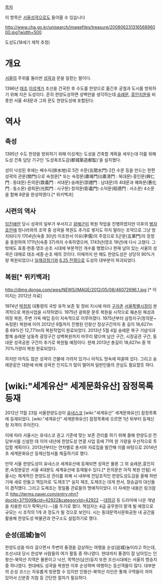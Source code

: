 [[목차]]

이 항목은 [[서울성곽]]으로도 들어올 수 있습니다

http://www.cha.go.kr/unisearch/imagefiles/treasure/20080623131656896000.jpg?width=500

도성도(18세기 제작 추정)

= 개요 =
[[서울]]의 주위를 둘러싼 [[성]]곽과 문을 일컫는 말이다. 

1396년 [[태조]] [[이성계]]가 조선을 건국한 후 수도를 한양으로 옮긴후 궁궐과 도시를 방위하기 위해 지은 도성이다. 흔히 한양도성하면 성벽만을 생각하는데 [[숭례문]], [[흥인지문]]을 비롯한 서울 4대문과 그외 문도 한양도성에 포함된다. 

= 역사 =
== 축성 ==
1395년 수도 한양을 방위하기 위해 이성계는 도성을 건축할 계획을 세우는데 이를 위해 도성 건축 담당 기구인 '도성축조도감(都城築造都監)'을 설치했다.

성이 낙성된 후에는 배수지(排水地)로 5칸 수문(五間水門)·2칸 수문 등을 만드는 한편 성곽의 관문(關門)으로 숙청문[* 또는 숙정문(肅靖門)](肅淸門 : 북대문)·흥인문(興仁門 : 동대문)·돈의문(敦義門 : 서대문)·숭례문(崇禮門 : 남대문)의 4대문과 혜화문(惠化門 : 동소문)·광희문(光熙門 : 시구문)·창의문(彰義門)·소덕문(昭德門 : 서소문) 4소문을 합해 8문을 완성하였다.[* 위키백과]

== 시련의 역사 ==
[[임진왜란]] 당시 성곽의 일부가 부서지고 [[광해군]]이 복원 작업을 진행하였지만 이후의 [[병자호란]]때 청나라와의 조약 중 성곽을 복원도 추가로 쌓지도 하지 말라는 조약으로 그냥 방치되다가   1704년(숙종 30년) 이조판서 이유(李儒)의 주장으로 5군문(五軍門)의 장정을 동원하여 1711년(숙종 37)까지 수축하였으며, 1743년(영조 19년)에 다시 고쳤다. 그밖에도 효종·현종·영조·순조 시대에 부분적인 개수를 행했으나 현재 남아 있는 서울의 성곽은 대체로 태조·세종·순조 때의 것이다. 이때까지 만 해도 한양도성은 상당히 90%가량 복원되었으나 [[일제강점기]]와 [[6.25 전쟁]]으로 도성의 대부분이 파괴되었다.

== 복원[* 위키백과] ==
http://dimg.donga.com/wps/NEWS/IMAGE/2012/05/08/46072696.1.jpg
[* 이미지는 2012년 자료] 

1974년 [[박정희]] 대통령의 국방 유적 보존 및 정비 지시에 따라 [[구자춘]] [[서울특별시장]]이 본격적으로 복원사업을 시작하였다. 1975년 광희문 문루 복원을 시작으로 훼손된 체성과 여장 복원, 주변 가옥 매입 등이 지속적으로 이루어졌다. 1975년부터 삼청지구(창의문~숙정문) 복원에 이어 2012년 9월까지 진행된 인왕산 정상구간까지 총 길이 18,627m 중 69%인 12,771m의 복원작업이 완료되었다. 2013년 5월 4일 숭례문 복구 기념식과 함께 숭례문 남동측 광장구간 성벽복원까지 마무리 됐으며 남산 구간, 시장공관 구간, 동대문 성곽공원 구간이 추가로 복원될 예정이다. 현재 2013년 총길이 18,627m 중 약 70%가량이 복원 완료되었다.

하지만 아직도 많은 성곽이 건물에 가려저 있거나 아직도 땅속에 파묻여 있다. 그리고 숭례문같은 대문에 비해 성곽은 인지도가 많이 떨어져 일반인들의 관심도 필요할듯 하다.

= [wiki:"세계유산" 세계문화유산] 잠정목록 등재 =
2012년 11월 23일 서울한양도성이 [[유네스코]] [wiki:"세계유산" 세계문화유산] 잠정목록에 등재되었다. [wiki:"세계유산" 세계문화유산] 잠정목록에 오르면 1년 뒤부터 등재신청 자격이 주어진다.

이에 따라 서울시는 유네스코 권고 기준에 맞는 보존 관리를 하기 위해 올해 한양도성 전담부서를 신설한 데 이어 내년에 한양도성 연결 사업 등에 71억 원 가량을 우선적으로 투입할 계획이다. 2013년부터는 연차별로 총서와 자료집을 발간해 이를 바탕으로 2014년 초 세계문화유산 등재신청서를 제출하기로 했다.

만약 서울 한양도성이 유네스코 세계유산에 등재되면 성곽은 물론 그 외 숭례문,흥인지문,숙정문같은 서울 4대문도 세계유산에 등재될수 있다.[* 돈의문은 아직 복원 안됨] 서울시는 체계적인 한양도성 관리를 위해 시 내부에 전담조직인 한양도성도감을 올해 하반기에 새로 만들고 책임자로 ‘도제조’[*  실지 제조, 도제조는 대게 판서, 정승급의 대신들이 겸직했다. 그리고 도제조는 정일품 관료들의 명예직이었다. 더 자세한 내용은 링크참조 [[http://terms.naver.com/entry.nhn?docId=371509&cid=42922&categoryId=42922]] --[[대장금]] 등 드라마에 나온 개념을 차용한 티가 팍팍난다.--]를 두기로 했다. 책임자는 4급 공무원이 맡게 될 예정으로 규모는 시 조직의 1개 과 정도가 될 것으로 보인다. 시는 동대문역사문화공원 내 공간을 활용해 한양도성 박물관과 연구소도 설립하기로 했다.

== 순성(巡城)놀이 ==
한양도성을 따라 걸으면서 주변의 풍경을 감상하는 여행을 순성(巡城)놀이라고 하는데, 조선시대 당시 한성부 사람들의 여가 활동 중 하나였다. 현대까지 풍경이 잘 남아있는 인왕산-북악산 지역은 물론이고 낙산, 목멱산(남산)등지 또한 조선시대에는 서울의 명승지 중 하나였다. 현대에도 성곽을 복원한 이후 순성하며 여행하는 등산객들이 많다. 대부분의 순성 코스는 자유롭게 방문할 수 있지만 인왕산-북악산 라인은 통제 구역들이 끼어 있어서 신분증 지참 등 간단한 절차가 필요하다.

